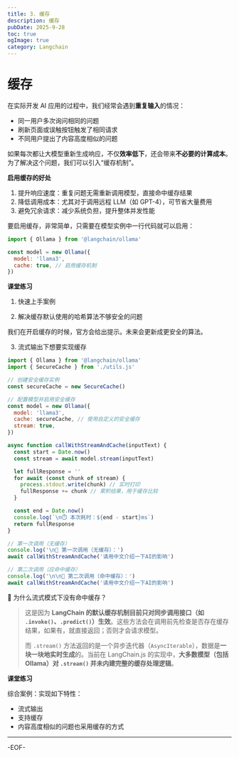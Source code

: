 ```yaml
---
title: 3. 缓存
description: 缓存
pubDate: 2025-9-28
toc: true
ogImage: true
category: Langchain
---
```


# 缓存

在实际开发 AI 应用的过程中，我们经常会遇到**重复输入**的情况：

- 同一用户多次询问相同的问题
- 刷新页面或误触按钮触发了相同请求
- 不同用户提出了内容高度相似的问题

如果每次都让大模型重新生成响应，不仅**效率低下**，还会带来**不必要的计算成本**。为了解决这个问题，我们可以引入“缓存机制”。

**启用缓存的好处**

1. 提升响应速度：重复问题无需重新调用模型，直接命中缓存结果
2. 降低调用成本：尤其对于调用远程 LLM（如 GPT-4），可节省大量费用
3. 避免冗余请求：减少系统负担，提升整体并发性能

要启用缓存，非常简单，只需要在模型实例中一行代码就可以启用：

```js
import { Ollama } from '@langchain/ollama'

const model = new Ollama({
  model: 'llama3',
  cache: true, // 启用缓存机制
})
```

**课堂练习**

1. 快速上手案例

2. 解决缓存默认使用的哈希算法不够安全的问题

我们在开启缓存的时候，官方会给出提示。未来会更新成更安全的算法。

3. 流式输出下想要实现缓存

```js
import { Ollama } from '@langchain/ollama'
import { SecureCache } from './utils.js'

// 创建安全缓存实例
const secureCache = new SecureCache()

// 配置模型并启用安全缓存
const model = new Ollama({
  model: 'llama3',
  cache: secureCache, // 使用自定义的安全缓存
  stream: true,
})

async function callWithStreamAndCache(inputText) {
  const start = Date.now()
  const stream = await model.stream(inputText)

  let fullResponse = ''
  for await (const chunk of stream) {
    process.stdout.write(chunk) // 实时打印
    fullResponse += chunk // 累积结果，用于缓存比较
  }

  const end = Date.now()
  console.log(`\n⏱️ 本次耗时：${end - start}ms`)
  return fullResponse
}

// 第一次调用（无缓存）
console.log('\n🎯 第一次调用（无缓存）：')
await callWithStreamAndCache('请用中文介绍一下AI的影响')

// 第二次调用（应命中缓存）
console.log('\n\n🎯 第二次调用（命中缓存）：')
await callWithStreamAndCache('请用中文介绍一下AI的影响')
```

🤔 为什么流式模式下没有命中缓存？

> 这是因为 **LangChain 的默认缓存机制目前只对同步调用接口（如 `.invoke()`、`.predict()`）生效**。这些方法会在调用前先检查是否存在缓存结果，如果有，就直接返回；否则才会请求模型。
>
> 而 `.stream()` 方法返回的是一个异步迭代器（`AsyncIterable`），数据是**一块一块地实时生成**的。当前在 LangChain.js 的实现中，**大多数模型（包括 Ollama）对 `.stream()` 并未内建完整的缓存处理逻辑**。

**课堂练习**

综合案例：实现如下特性：

- 流式输出
- 支持缓存
- 内容高度相似的问题也采用缓存的方式

---

-EOF-
